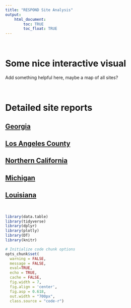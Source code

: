 ```yaml
---
title: "RESPOND Site Analysis"
output: 
    html_document:
        toc: TRUE
        toc_float: TRUE
---
```


<br>

# Some nice interactive visual

Add something helpful here, maybe a map of all sites?

<br>


# Detailed site reports

## [Georgia](testing/html-test/Georgia.html)

## [Los Angeles County](testing/html-test/LAC.html)

## [Northern California](testing/html-test/NorCal.html)

## [Michigan](testing/html-test/Michigan.html)

## [Louisiana](testing/html-test/Louisiana.html)


<br>

```r

library(data.table)
library(tidyverse)
library(dplyr)
library(plotly)
library(DT)
library(knitr)

# Initialize code chunk options
opts_chunk$set(
  warning = FALSE,
  message = FALSE,
  eval=TRUE,
  echo = TRUE,
  cache = FALSE,
  fig.width = 7, 
  fig.align = 'center',
  fig.asp = 0.618,
  out.width = "700px",
  class.source = "code-r")
```


<br>
<br>